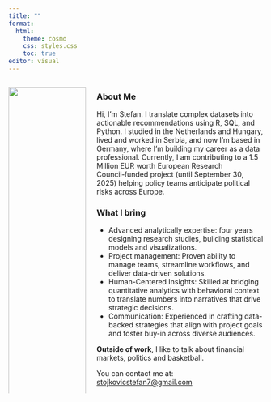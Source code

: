 ```yaml
---
title: ""
format: 
  html:
    theme: cosmo
    css: styles.css
    toc: true
editor: visual
---
```


:::::: {.columns .g-col-4}
:::: {.column width="30%"}
![](my_picture.png){.circular width="100%"}

::: {style="text-align: center; font-size: 1.1em;"}
**Stefan Stojkovic**<br> Data Insights Specialist
:::
::::

::: {.column .home-text width="65%"}
### About Me

Hi, I’m Stefan. I translate complex datasets into actionable recommendations using R, SQL, and Python. I studied in the Netherlands and Hungary, lived and worked in Serbia, and now I’m based in Germany, where I’m building my career as a data professional. Currently, I am contributing to a 1.5 Million EUR worth European Research Council‑funded project (until September 30, 2025) helping policy teams anticipate political risks across Europe.

### What I bring

-   Advanced analytically expertise: four years designing research studies, building statistical models and visualizations.
-   Project management: Proven ability to manage teams, streamline workflows, and deliver data-driven solutions.
-   Human-Centered Insights: Skilled at bridging quantitative analytics with behavioral context to translate numbers into narratives that drive strategic decisions.
-   Communication: Experienced in crafting data-backed strategies that align with project goals and foster buy-in across diverse audiences.

**Outside of work**, I like to talk about financial markets, politics and basketball.

You can contact me at: [stojkovicstefan7\@gmail.com](mailto:stojkovicstefan7@gmail.com)
:::
::::::

